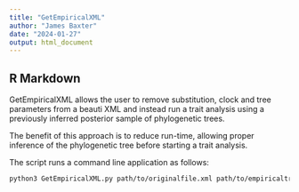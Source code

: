 ```yaml
---
title: "GetEmpiricalXML"
author: "James Baxter"
date: "2024-01-27"
output: html_document
---
```


## R Markdown

GetEmpiricalXML allows the user to remove substitution, clock and tree parameters from a beauti XML
and instead run a trait analysis using a previously inferred posterior sample of phylogenetic trees.

The benefit of this approach is to reduce run-time, allowing proper inference of the phylogenetic
tree before starting a trait analysis.

The script runs a command line application as follows:
```bash
python3 GetEmpiricalXML.py path/to/originalfile.xml path/to/empiricaltrees.tree
```

